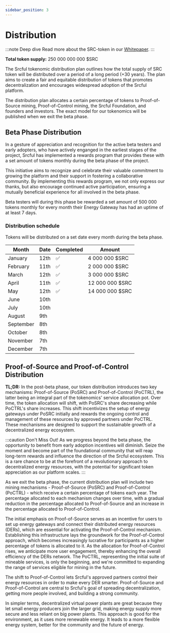 ```yaml
---
sidebar_position: 3
---
```



# Distribution

:::note Deep dive
Read more about the SRC-token in our <a href="../Whitepaper/src-token/">Whitepaper</a>.
:::

**Total token supply:** 250 000 000 000 $SRC

The Srcful tokenomic distribution plan outlines how the total supply of SRC token will be distributed over a period of a long period (+30 years). The plan aims to create a fair and equitable distribution of tokens that promotes decentralization and encourages widespread adoption of the Srcful platform.

The distribution plan allocates a certain percentage of tokens to Proof-of-Source mining, Proof-of-Control mining, the Srcful Foundation, and founders and investors. The exact model for our tokenomics will be published when we exit the beta phase.

## Beta Phase Distribution

In a gesture of appreciation and recognition for the active beta testers and early adopters, who have actively enganged in the earliest stages of the project, Srcful has implemented a rewards program that provides these with a set amount of tokens monthly during the beta phase of the project.

This initiative aims to recognize and celebrate their valuable commitment to growing the platform and their support in fostering a collaborative community. By implementing this rewards program, we not only express our thanks, but also encourage continued active participation, ensuring a mutually beneficial experience for all involved in the beta phase.

Beta testers will during this phase be rewarded a set amount of 500 000 tokens monthly for every month their Energy Gateway has had an uptime of at least 7 days.

### Distribution schedule

Tokens will be distributed on a set date every month during the beta phase.

| Month     | Date | Completed | Amount         |
| --------- | ---- | --------- | -------------- |
| January   | 12th | ✅        | 4 000 000 $SRC  |
| February  | 11th | ✅        | 2 000 000 $SRC  |
| March     | 12th | ✅        | 3 000 000 $SRC  |
| April     | 11th | ✅        | 12 000 000 $SRC |
| May       | 12th | ✅        | 14 000 000 $SRC |
| June      | 10th |
| July      | 10th |
| August    | 9th  |
| September | 8th  |
| October   | 8th  |
| November  | 7th  |
| December  | 7th  |

## Proof-of-Source and Proof-of-Control Distribution

**TL;DR:** In the post-beta phase, our token distribution introduces two key mechanisms: Proof-of-Source (PoSRC) and Proof-of-Control (PoCTRL), the latter being an integral part of the tokenomics' service allocation pot. Over time, the token allocation will shift, with PoSRC's share decreasing while PoCTRL's share increases. This shift incentivizes the setup of energy gateways under PoSRC initially and rewards the ongoing control and management of these resources by approved partners under PoCTRL. These mechanisms are designed to support the sustainable growth of a decentralized energy ecosystem.

:::caution Don't Miss Out!
As we progress beyond the beta phase, the opportunity to benefit from early adoption incentives will diminish. Seize the moment and become part of the foundational community that will reap long-term rewards and influence the direction of the Srcful ecosystem. This is a rare chance to be at the forefront of a revolutionary approach to decentralized energy resources, with the potential for significant token appreciation as our platform scales.
:::

As we exit the beta phase, the current distribution plan will include two mining mechanisms - Proof-of-Source (PoSRC) and Proof-of-Control (PoCTRL) - which receive a certain percentage of tokens each year. The percentage allocated to each mechanism changes over time, with a gradual reduction in the percentage allocated to Proof-of-Source and an increase in the percentage allocated to Proof-of-Control.

The initial emphasis on Proof-of-Source serves as an incentive for users to set up energy gateways and connect their distributed energy resources (DERs), which are essential for activating the Proof-of-Control mechanism. Establishing this infrastructure lays the groundwork for the Proof-of-Control approach, which becomes increasingly lucrative for participants as a higher percentage of tokens is allocated to it. As the allocation for Proof-of-Control rises, we anticipate more user engagement, thereby enhancing the overall efficiency of the DERs network. The PoCTRL, representing the initial suite of mineable services, is only the beginning, and we're committed to expanding the range of services eligible for mining in the future.

The shift to Proof-of-Control lets Srcful's approved partners control their energy resources in order to make every DER smarter. Proof-of-Source and Proof-of-Control are central to Srcful's goal of spreading decentralization, getting more people involved, and building a strong community.

In simpler terms, decentralized virtual power plants are great because they let small energy producers join the larger grid, making energy supply more secure and less reliant on big power plants. This approach is good for the environment, as it uses more renewable energy. It leads to a more flexible energy system, better for the community and the future of energy.
